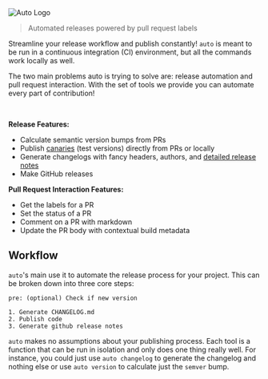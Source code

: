 
<div className="mx-auto max-w-sm my-24 w-full">
  <picture>
    <source
      srcSet="dark-logo-large.png"
      media="(prefers-color-scheme: dark)"
      className="w-full"
    />
    <img src="light-logo-large.png" alt="Auto Logo" className="w-full" />
  </picture>
</div>

> Automated releases powered by pull request labels

Streamline your release workflow and publish constantly!
`auto` is meant to be run in a continuous integration (CI) environment, but all the commands work locally as well.

The two main problems auto is trying to solve are: release automation and pull request interaction.
With the set of tools we provide you can automate every part of contribution!

<br />

**Release Features:**

- Calculate semantic version bumps from PRs
- Publish [canaries](./docs/generated/canary) (test versions) directly from PRs or locally
- Generate changelogs with fancy headers, authors, and [detailed release notes](./docs/generated/changelog#additional-release-notes)
- Make GitHub releases

**Pull Request Interaction Features:**

- Get the labels for a PR
- Set the status of a PR
- Comment on a PR with markdown
- Update the PR body with contextual build metadata

## Workflow

`auto`'s main use it to automate the release process for your project.
This can be broken down into three core steps:

```text
pre: (optional) Check if new version

1. Generate CHANGELOG.md
2. Publish code
3. Generate github release notes
```

`auto` makes no assumptions about your publishing process.
Each tool is a function that can be run in isolation and only does one thing really well.
For instance, you could just use `auto changelog` to generate the changelog and nothing else or use `auto version` to calculate just the `semver` bump.

<div className="my-20 flex align-center justify-center w-full">
  <GetStarted />
</div>

